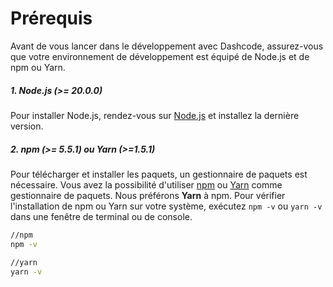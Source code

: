 # Prérequis

Avant de vous lancer dans le développement avec Dashcode, assurez-vous que votre environnement de développement est équipé de Node.js et de npm ou Yarn.

##### 1\. Node.js (\>= 20.0.0)

Pour installer Node.js, rendez-vous sur [Node.js](https://nodejs.org/en) et installez la dernière version.

##### 2\. npm (\>= 5.5.1) ou Yarn (\>=1.5.1)

Pour télécharger et installer les paquets, un gestionnaire de paquets est nécessaire. Vous avez la possibilité d'utiliser [npm](https://www.npmjs.com/) ou [Yarn](https://yarnpkg.com/) comme gestionnaire de paquets. Nous préférons **Yarn** à npm. Pour vérifier l'installation de npm ou Yarn sur votre système, exécutez `npm -v` ou `yarn -v` dans une fenêtre de terminal ou de console.

```sh
//npm
npm -v

//yarn
yarn -v
```